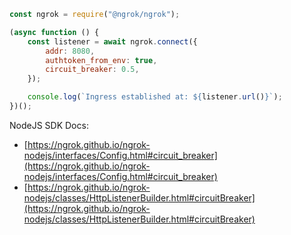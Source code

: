 ```jsx
const ngrok = require("@ngrok/ngrok");

(async function () {
	const listener = await ngrok.connect({
		addr: 8080,
		authtoken_from_env: true,
		circuit_breaker: 0.5,
	});

	console.log(`Ingress established at: ${listener.url()}`);
})();
```

NodeJS SDK Docs:

- [https://ngrok.github.io/ngrok-nodejs/interfaces/Config.html#circuit_breaker](https://ngrok.github.io/ngrok-nodejs/interfaces/Config.html#circuit_breaker)
- [https://ngrok.github.io/ngrok-nodejs/classes/HttpListenerBuilder.html#circuitBreaker](https://ngrok.github.io/ngrok-nodejs/classes/HttpListenerBuilder.html#circuitBreaker)
